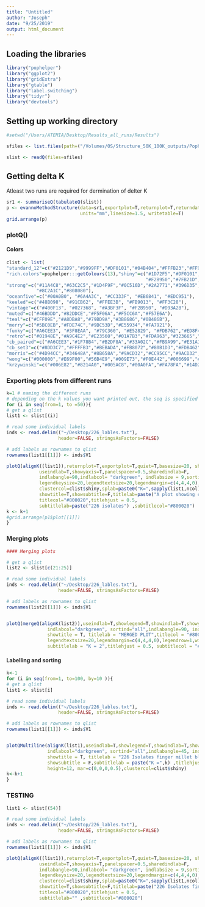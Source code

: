 ```yaml
---
title: "Untitled"
author: "Joseph"
date: "9/25/2019"
output: html_document
---
```



## Loading the libraries 


```r
library("pophelper")
library("ggplot2")
library("gridExtra")
library("gtable")
library("label.switching")
library("tidyr")
library("devtools")

```

## Setting up working directory

```r

#setwd("/Users/ATEMIA/Desktop/Results_all_runs/Results")

sfiles <- list.files(path=("/Volumes/OS/Structure_50K_100K_outputs/Pophelper_output/5X_structure/"), full.names = T )

slist <- readQ(files=sfiles)

```

## Getting delta K

Atleast two runs are required for dermination of delter K
```r
sr1 <- summariseQ(tabulateQ(slist))
p <- evannoMethodStructure(data=sr1,exportplot=T,returnplot=T,returndata=F,basesize=20,width=300,height=300,
                           units="mm",linesize=1.5, writetable=T)
grid.arrange(p)

```


### plotQ()

#### Colors
```r
clist <- list(
"standard_12"=c("#2121D9","#9999FF","#DF0101","#04B404","#FFFB23","#FF9326","#A945FF","#0089B2","#B26314","#610B5E","#FE2E9A","#BFF217"),
"rich.colors"=pophelper:::getColours(13),"shiny"=c("#1D72F5","#DF0101","#77CE61","#FF9326","#A945FF","#0089B2","#FDF060","#FFA6B2","#BFF217","#60D5FD","#CC1577",
                                                   "#F2B950","#7FB21D","#EC496F","#326397","#B26314","#027368","#A4A4A4","#610B5E"),
"strong"=c("#11A4C8","#63C2C5","#1D4F9F","#0C516D","#2A2771","#396D35","#80C342","#725DA8","#B62025","#ED2224","#ED1943","#ED3995","#7E277C","#F7EC16","#F8941E",
           "#8C2A1C","#808080"),
"oceanfive"=c("#00A0B0", "#6A4A3C", "#CC333F", "#EB6841", "#EDC951"),
"keeled"=c("#48B098", "#91CB62", "#FFEE3B", "#FB9013", "#FF3C28"),
"vintage"=c("#400F13", "#027368", "#A3BF3F", "#F2B950", "#D93A2B"),
"muted"=c("#46BDDD","#82DDCE","#F5F06A","#F5CC6A","#F57E6A"),
"teal"=c("#CFF09E","#A8DBA8","#79BD9A","#3B8686","#0B486B"),
"merry"=c("#5BC0EB","#FDE74C","#9BC53D","#E55934","#FA7921"),
"funky"=c("#A6CEE3", "#3F8EAA", "#79C360", "#E52829", "#FDB762","#ED8F47","#9471B4"),
"retro"=c("#01948E","#A9C4E2","#E23560","#01A7B3","#FDA963","#323665","#EC687D"),
"cb_paired"=c("#A6CEE3","#1F78B4","#B2DF8A","#33A02C","#FB9A99","#E31A1C","#FDBF6F","#FF7F00","#CAB2D6","#6A3D9A","#FFFF99","#B15928"),
"cb_set3"=c("#8DD3C7","#FFFFB3","#BEBADA","#FB8072","#80B1D3","#FDB462","#B3DE69","#FCCDE5","#D9D9D9","#BC80BD","#CCEBC5","#FFED6F"),
"morris"=c("#4D94CC","#34648A","#8B658A","#9ACD32","#CC95CC","#9ACD32","#8B3A39","#CD6601","#CC5C5B","#8A4500"),
"wong"=c("#000000","#E69F00","#56B4E9","#009E73","#F0E442","#006699","#D55E00","#CC79A7"),
"krzywinski"=c("#006E82","#8214A0","#005AC8","#00A0FA","#FA78FA","#14D2DC","#AA0A3C","#FA7850","#0AB45A","#F0F032","#A0FA82","#FAE6BE"))
```


### Exporting plots from different runs
```r

k=1 # naming the different runs
# depending on the k values you want printed out, the seq is specified
for (i in seq(from=1, to =50)){
# get a qlist
list1 <- slist[(i)]

# read some individual labels
inds <- read.delim(("~/Desktop/226_lables.txt"),
                   header=FALSE, stringsAsFactors=FALSE)

# add labels as rownames to qlist
rownames(list1[[1]]) <- inds$V1

plotQ(alignK((list1)),returnplot=T,exportplot=T,quiet=T,basesize=20, showlegend=T,showindlab=T,
            useindlab=T,showyaxis=T,panelspacer=0.5,sharedindlab=F,
            indlabangle=90,indlabcol= "darkgreen", indlabsize = 9,sortind = "all",
            legendkeysize=20,legendtextsize=20,legendmargin=c(4,4,4,0),legendrow=1,width=700,height=100,units="mm",
            clustercol=clist$shiny,splab=paste0("K=",sapply(list1,ncol)),
            showtitle=T,showsubtitle=F,titlelab=paste("A plot showing clustering of 226 Finger millet blast isolates"),
            titlecol="#800020",titlehjust = 0.5,
            subtitlelab=paste("226 isolates") ,subtitlecol="#800020")
k <- k+1
#grid.arrange(p1$plot[[1]])
}
```


### Merging plots
```r
#### Merging plots

# get a qlist
list2 <- slist[c(21:25)]

# read some individual labels
inds <- read.delim(("~/Desktop/226_lables.txt"),
                   header=FALSE, stringsAsFactors=FALSE)

# add labels as rownames to qlist
rownames(list2[[1]]) <- inds$V1


plotQ(mergeQ(alignK(list2)),useindlab=T,showlegend=T,showindlab=T,showyaxis=T, basesize=20,indlabsize = 6,
               indlabcol="darkgreen", sortind="all",indlabangle=90, indlabvjust=1, indlabhjust=1,
               showtitle = T, titlelab = "MERGED PLOT",titlecol = "#800020",showsubtitle = F, legendkeysize=20,
               legendtextsize=20,legendmargin=c(4,4,4,0),legendrow=1,width=700,height=100,units="mm",
               subtitlelab = "K = 2",titlehjust = 0.5, subtitlecol = "#800020",clustercol=clist$shiny)
```

#### Labelling and sorting
```r
k<-1
for (i in seq(from=1, to=100, by=10 )){
# get a qlist
list1 <- slist[i]

# read some individual labels
inds <- read.delim(("~/Desktop/226_lables.txt"),
                   header=FALSE, stringsAsFactors=FALSE)

# add labels as rownames to qlist
rownames(list1[[1]]) <- inds$V1


plotQMultiline(alignK(list1),useindlab=T,showlegend=T,showindlab=T,showyaxis=T,
               indlabcol="darkgreen", sortind="all",indlabangle=45, indlabvjust=1, indlabhjust=1,
               showtitle = T, titlelab = "226 Isolates finger millet blast srtucture plots",titlecol = "#800020 ",
               showsubtitle = F,subtitlelab = paste("K =",k) ,titlehjust = 0.5, subtitlecol = "#800020",
               height=12, mar=c(0,0,0,0.5),clustercol=clist$shiny)
k<-k+1
}
```

### TESTING
```r
list1 <- slist[(54)]

# read some individual labels
inds <- read.delim(("~/Desktop/226_lables.txt"),
                   header=FALSE, stringsAsFactors=FALSE)

# add labels as rownames to qlist
rownames(list1[[1]]) <- inds$V1

plotQ(alignK((list1)),returnplot=T,exportplot=T,quiet=T,basesize=20, showlegend=T,showindlab=T,
            useindlab=T,showyaxis=T,panelspacer=0.5,sharedindlab=F,
            indlabangle=90,indlabcol= "darkgreen", indlabsize = 9,sortind = "all",
            legendkeysize=20,legendtextsize=20,legendmargin=c(4,4,4,0),legendrow=1,width=700,height=100,units="mm",
            clustercol=clist$shiny,splab=paste0("K=",sapply(list1,ncol)),
            showtitle=T,showsubtitle=F,titlelab=paste("226 Isolates finger millet blast srtucture plots"),
            titlecol="#800020",titlehjust = 0.5,
            subtitlelab="" ,subtitlecol="#800020")
```